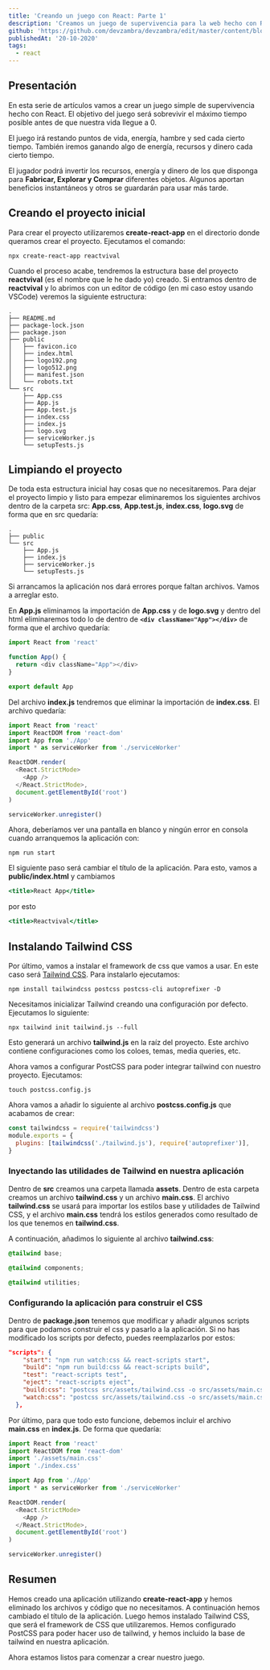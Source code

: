 ```yaml
---
title: 'Creando un juego con React: Parte 1'
description: 'Creamos un juego de supervivencia para la web hecho con React desde cero'
github: 'https://github.com/devzambra/devzambra/edit/master/content/blog/juego-react-parte-1.md'
publishedAt: '20-10-2020'
tags:
  - react
---
```


## Presentación

En esta serie de artículos vamos a crear un juego simple de supervivencia hecho con React. El objetivo del juego será sobrevivir el máximo tiempo posible antes de que nuestra vida llegue a 0.

El juego irá restando puntos de vida, energía, hambre y sed cada cierto tiempo. También iremos ganando algo de energía, recursos y dinero cada cierto tiempo.

El jugador podrá invertir los recursos, energía y dinero de los que disponga para **Fabricar, Explorar y Comprar** diferentes objetos. Algunos aportan beneficios instantáneos y otros se guardarán para usar más tarde.

## Creando el proyecto inicial

Para crear el proyecto utilizaremos **create-react-app** en el directorio donde queramos crear el proyecto. Ejecutamos el comando:

```shell
npx create-react-app reactvival
```

Cuando el proceso acabe, tendremos la estructura base del proyecto **reactvival** (es el nombre que le he dado yo) creado. Si entramos dentro de **reactvival** y lo abrimos con un editor de código (en mi caso estoy usando VSCode) veremos la siguiente estructura:

```shell
.
├── README.md
├── package-lock.json
├── package.json
├── public
│   ├── favicon.ico
│   ├── index.html
│   ├── logo192.png
│   ├── logo512.png
│   ├── manifest.json
│   └── robots.txt
└── src
    ├── App.css
    ├── App.js
    ├── App.test.js
    ├── index.css
    ├── index.js
    ├── logo.svg
    ├── serviceWorker.js
    └── setupTests.js
```

## Limpiando el proyecto

De toda esta estructura inicial hay cosas que no necesitaremos. Para dejar el proyecto limpio y listo para empezar eliminaremos los siguientes archivos dentro de la carpeta src:
**App.css**, **App.test.js**, **index.css**, **logo.svg**
de forma que en src quedaría:

```shell
.
├── public
└── src
    ├── App.js
    ├── index.js
    ├── serviceWorker.js
    └── setupTests.js
```

Si arrancamos la aplicación nos dará errores porque faltan archivos. Vamos a arreglar esto.

En **App.js** eliminamos la importación de **App.css** y de **logo.svg** y dentro del html eliminaremos todo lo de dentro de **`<div className="App"></div>`** de forma que el archivo quedaría:

```jsx:App.js
import React from 'react'

function App() {
  return <div className="App"></div>
}

export default App
```

Del archivo **index.js** tendremos que eliminar la importación de **index.css**. El archivo quedaría:

```jsx:index.js
import React from 'react'
import ReactDOM from 'react-dom'
import App from './App'
import * as serviceWorker from './serviceWorker'

ReactDOM.render(
  <React.StrictMode>
    <App />
  </React.StrictMode>,
  document.getElementById('root')
)

serviceWorker.unregister()
```

Ahora, deberíamos ver una pantalla en blanco y ningún error en consola cuando arranquemos la aplicación con:

```shell
npm run start
```

El siguiente paso será cambiar el título de la aplicación. Para esto, vamos a **public/index.html** y cambiamos

```html:public/index.html
<title>React App</title>
```

por esto

```html:public/index.html
<title>Reactvival</title>
```

## Instalando Tailwind CSS

Por último, vamos a instalar el framework de css que vamos a usar. En este caso será <a href="https://tailwindcss.com/" target="_blank" className="text-primary">Tailwind CSS</a>.
Para instalarlo ejecutamos:

```shell
npm install tailwindcss postcss postcss-cli autoprefixer -D
```

Necesitamos inicializar Tailwind creando una configuración por defecto. Ejecutamos lo siguiente:

```shell
npx tailwind init tailwind.js --full
```

Esto generará un archivo **tailwind.js** en la raíz del proyecto. Este archivo contiene configuraciones como los coloes, temas, media queries, etc.

Ahora vamos a configurar PostCSS para poder integrar tailwind con nuestro proyecto. Ejecutamos:

```shell
touch postcss.config.js
```

Ahora vamos a añadir lo siguiente al archivo **postcss.config.js** que acabamos de crear:

```javascript:postcss.config.js
const tailwindcss = require('tailwindcss')
module.exports = {
  plugins: [tailwindcss('./tailwind.js'), require('autoprefixer')],
}
```

### Inyectando las utilidades de Tailwind en nuestra aplicación

Dentro de **src** creamos una carpeta llamada **assets**. Dentro de esta carpeta creamos un archivo **tailwind.css** y un archivo **main.css**.
El archivo **tailwind.css** se usará para importar los estilos base y utilidades de Tailwind CSS, y el archivo **main.css** tendrá los estilos generados como resultado de los que tenemos en **tailwind.css**.

A continuación, añadimos lo siguiente al archivo **tailwind.css**:

```css:tailwind.css
@tailwind base;

@tailwind components;

@tailwind utilities;
```

### Configurando la aplicación para construir el CSS

Dentro de **package.json** tenemos que modificar y añadir algunos scripts para que podamos construir el css y pasarlo a la aplicación. Si no has modificado los scripts por defecto, puedes reemplazarlos por estos:

```json:package.json
"scripts": {
    "start": "npm run watch:css && react-scripts start",
    "build": "npm run build:css && react-scripts build",
    "test": "react-scripts test",
    "eject": "react-scripts eject",
    "build:css": "postcss src/assets/tailwind.css -o src/assets/main.css",
    "watch:css": "postcss src/assets/tailwind.css -o src/assets/main.css"
  },
```

Por último, para que todo esto funcione, debemos incluir el archivo **main.css** en **index.js**. De forma que quedaría:

```jsx:index.js
import React from 'react'
import ReactDOM from 'react-dom'
import './assets/main.css'
import './index.css'

import App from './App'
import * as serviceWorker from './serviceWorker'

ReactDOM.render(
  <React.StrictMode>
    <App />
  </React.StrictMode>,
  document.getElementById('root')
)

serviceWorker.unregister()
```

## Resumen

Hemos creado una aplicación utilizando **create-react-app** y hemos eliminado los archivos y código que no necesitamos.
A continuación hemos cambiado el título de la aplicación.
Luego hemos instalado Tailwind CSS, que será el framework de CSS que utilizaremos. Hemos configurado PostCSS para poder hacer uso de tailwind, y hemos incluido la base de tailwind en nuestra aplicación.

Ahora estamos listos para comenzar a crear nuestro juego.
